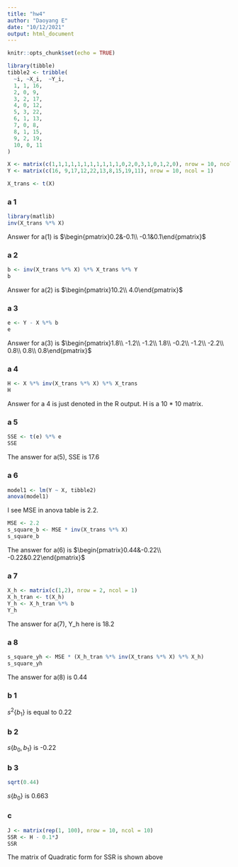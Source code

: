 ---
title: "hw4"
author: "Daoyang E"
date: "10/12/2021"
output: html_document
---

```{r setup, include=FALSE}
knitr::opts_chunk$set(echo = TRUE)
```

```{r}
library(tibble)
tibble2 <- tribble(
  ~i, ~X_i,  ~Y_i,
  1, 1, 16,
  2, 0, 9,
  3, 2, 17,
  4, 0, 12,
  5, 3, 22,
  6, 1, 13,
  7, 0, 8,
  8, 1, 15,
  9, 2, 19,
  10, 0, 11
)
```

```{r}
X <- matrix(c(1,1,1,1,1,1,1,1,1,1,1,0,2,0,3,1,0,1,2,0), nrow = 10, ncol = 2)
Y <- matrix(c(16, 9,17,12,22,13,8,15,19,11), nrow = 10, ncol = 1)
```

```{r}
X_trans <- t(X)
```

### a 1
```{r}
library(matlib)
inv(X_trans %*% X)
```

Answer for a(1) is $\begin{pmatrix}0.2&-0.1\\ -0.1&0.1\end{pmatrix}$

### a 2

```{r}
b <- inv(X_trans %*% X) %*% X_trans %*% Y
b
```

Answer for a(2) is $\begin{pmatrix}10.2\\ 4.0\end{pmatrix}$

### a 3

```{r}
e <- Y - X %*% b
e
```

Answer for a(3) is $\begin{pmatrix}1.8\\ -1.2\\ -1.2\\ 1.8\\ -0.2\\ -1.2\\ -2.2\\ 0.8\\ 0.8\\ 0.8\end{pmatrix}$

### a 4

```{r}
H <- X %*% inv(X_trans %*% X) %*% X_trans
H
```

Answer for a 4 is just denoted in the R output. H is a 10 * 10 matrix.

### a 5

```{r}
SSE <- t(e) %*% e
SSE
```

The answer for a(5), SSE is 17.6

### a 6

```{r}
model1 <- lm(Y ~ X, tibble2)
anova(model1)
```

I see MSE in anova table is 2.2.

```{r}
MSE <- 2.2
s_square_b <- MSE * inv(X_trans %*% X)
s_square_b
```

The answer for a(6) is $\begin{pmatrix}0.44&-0.22\\ -0.22&0.22\end{pmatrix}$

### a 7

```{r}
X_h <- matrix(c(1,2), nrow = 2, ncol = 1)
X_h_tran <- t(X_h)
Y_h <- X_h_tran %*% b
Y_h
```

The answer for a(7), Y_h here is 18.2

### a 8

```{r}
s_square_yh <- MSE * (X_h_tran %*% inv(X_trans %*% X) %*% X_h)
s_square_yh
```

The answer for a(8) is 0.44

### b 1

$s^2\left\{b_1\right\}$ is equal to 0.22

### b 2

$s\left\{b_0,b_1\right\}$ is -0.22

### b 3

```{r}
sqrt(0.44)
```

$s\left\{b_0\right\}$ is 0.663


### c

```{r}
J <- matrix(rep(1, 100), nrow = 10, ncol = 10)
SSR <- H - 0.1*J
SSR
```

The matrix of Quadratic form for SSR is shown above
